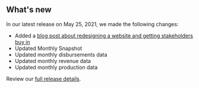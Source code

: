 ## What's new

In our latest release on May 25, 2021, we made the following changes:
- Added a [blog post about redesigning a website and getting stakeholders buy in ](https://blog-nrrd.doi.gov)
- Updated <Link href="/fact-sheet" linkType="default">Monthly Snapshot</Link>
- Updated <Link href="/downloads/disbursements-by-month" linkType="default">monthly disbursements data</Link>
- Updated <Link href="/downloads/revenue" linkType="default">monthly revenue data</Link>
- Updated <Link href="/downloads/production-by-month" linkType="default">monthly production data</Link>


Review our [full release details](https://github.com/ONRR/nrrd/releases).
